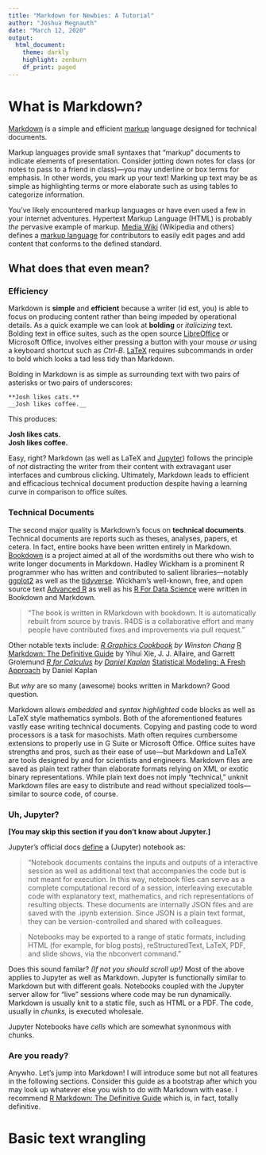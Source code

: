 ---
title: "Markdown for Newbies: A Tutorial"
author: "Joshua Megnauth"
date: "March 12, 2020"
output:
  html_document:
    theme: darkly
    highlight: zenburn
    df_print: paged
---

# What is Markdown?

[Markdown](https://bookdown.org/yihui/rmarkdown/) is a simple and efficient [markup](https://en.wikipedia.org/wiki/Lightweight_markup_language) language designed for technical documents.

Markup languages provide small syntaxes that "markup" documents to indicate elements of presentation. Consider jotting down notes for class (or notes to pass to a friend in class)---you may underline or box terms for emphasis. In other words, you mark up your text! Marking up text may be as simple as highlighting terms or more elaborate such as using tables to categorize information.

You've likely encountered markup languages or have even used a few in your internet adventures. Hypertext Markup Language (HTML) is probably _the_ pervasive example of markup. [Media Wiki](https://www.mediawiki.org/wiki/MediaWiki) (Wikipedia and others) defines a [markup language](https://en.wikipedia.org/wiki/Wikipedia:Wiki_Markup_Language) for contributors to easily edit pages and add content that conforms to the defined standard.

## What does that even mean?

### Efficiency

Markdown is **simple** and **efficient** because a writer (id est, you) is able to focus on producing content rather than being impeded by operational details. As a quick example we can look at **bolding** or _italicizing_ text. Bolding text in office suites, such as the open source [LibreOffice](https://www.libreoffice.org/) or Microsoft Office, involves either pressing a button with your mouse _or_ using a keyboard shortcut such as _Ctrl-B_. [LaTeX](https://www.latex-project.org/) requires subcommands in order to bold which looks a tad less tidy than Markdown.

Bolding in Markdown is as simple as surrounding text with two pairs of asterisks or two pairs of underscores:

```
**Josh likes cats.**  
__Josh likes coffee.__
```

This produces:

**Josh likes cats.**  
__Josh likes coffee.__

Easy, right? Markdown (as well as LaTeX and [Jupyter](https://www.jupyter.org)) follows the principle of _not_ distracting the writer from their content with extravagant user interfaces and cumbrous clicking. Ultimately, Markdown leads to efficient and efficacious technical document production despite having a learning curve in comparison to office suites.

### Technical Documents

The second major quality is Markdown's focus on **technical documents**. Technical documents are reports such as theses, analyses, papers, et cetera. In fact, entire books have been written entirely in Markdown. [Bookdown](https://bookdown.org/) is a project aimed at all of the wordsmiths out there who wish to write longer documents in Markdown. Hadley Wickham is a prominent R programmer who has written and contributed to salient libraries---notably [ggplot2](https://ggplot2.tidyverse.org/) as well as the [tidyverse](https://tidyverse.org/). Wickham's well-known, free, and open source text [Advanced R](http://adv-r.had.co.nz/Introduction.html) as well as his [R For Data Science](https://r4ds.had.co.nz/) were written in Bookdown and Markdown.

>"The book is written in RMarkdown with bookdown. It is automatically rebuilt from source by travis. R4DS is a collaborative effort and many people have contributed fixes and improvements via pull request."

Other notable texts include: 
*[R Graphics Cookbook](https://r-graphics.org/) by Winston Chang
*[R Markdown: The Definitive Guide](https://bookdown.org/yihui/rmarkdown/) by Yihui Xie, J. J. Allaire, and Garrett Grolemund
*[R for Calculus](https://dtkaplan.github.io/RforCalculus/preface.html) by [Daniel Kaplan](https://www.macalester.edu/~kaplan/)
*[Statistical Modeling: A Fresh Approach](https://dtkaplan.github.io/SM2-bookdown/) by Daniel Kaplan

But _why_ are so many (awesome) books written in Markdown? Good question.

Markdown allows _embedded_ and _syntax highlighted_ code blocks as well as LaTeX style mathematics symbols. Both of the aforementioned features vastly ease writing technical documents. Copying and pasting code to word processors is a task for masochists. Math often requires cumbersome extensions to properly use in G Suite or Microsoft Office. Office suites have strengths and pros, such as their ease of use---but Markdown and LaTeX are tools designed by and for scientists and engineers. Markdown files are saved as plain text rather than elaborate formats relying on XML or exotic binary representations. While plain text does not imply "technical," unknit Markdown files are easy to distribute and read without specialized tools---similar to source code, of course.

### Uh, Jupyter?

**[You may skip this section if you don't know about Jupyter.]**

Jupyter's official docs [define](https://jupyter-notebook.readthedocs.io/en/latest/notebook.html) a (Jupyter) notebook as:

>"Notebook documents contains the inputs and outputs of a interactive session as well as additional text that accompanies the code but is not meant for execution. In this way, notebook files can serve as a complete computational record of a session, interleaving executable code with explanatory text, mathematics, and rich representations of resulting objects. These documents are internally JSON files and are saved with the .ipynb extension. Since JSON is a plain text format, they can be version-controlled and shared with colleagues.

>Notebooks may be exported to a range of static formats, including HTML (for example, for blog posts), reStructuredText, LaTeX, PDF, and slide shows, via the nbconvert command."

Does this sound familar? _(If not you should scroll up!)_ Most of the above applies to Jupyter as well as Markdown. Jupyter is functionally similar to Markdown but with different goals. Notebooks coupled with the Jupyter server allow for "live" sessions where code may be run dynamically. Markdown is usually knit to a static file, such as HTML or a PDF. The code, usually in _chunks,_ is executed wholesale.

Jupyter Notebooks have _cells_ which are somewhat synonmous with chunks.

### Are you ready?

Anywho. Let's jump into Markdown! I will introduce some but not all features in the following sections. Consider this guide as a bootstrap after which you may look up whatever else you wish to do with Markdown with ease. I recommend [R Markdown: The Definitive Guide](https://bookdown.org/yihui/rmarkdown/) which is, in fact, totally definitive.

# Basic text wrangling


